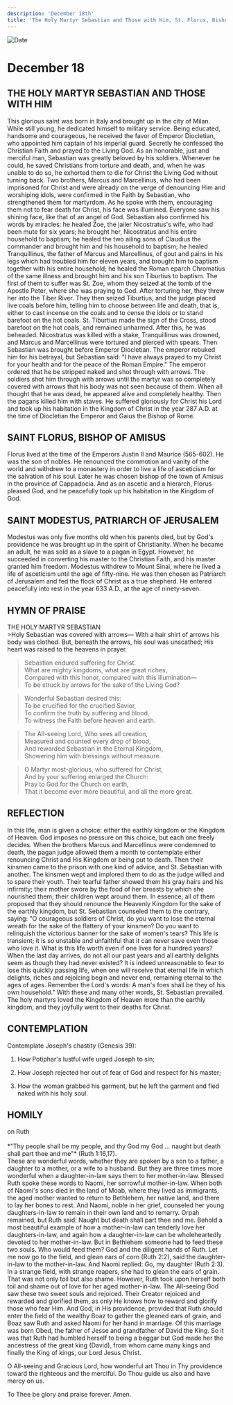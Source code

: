 ```yaml
---
description: 'December 18th'
title: 'The Holy Martyr Sebastian and Those with Him, St. Florus, Bishop of Amisus, St. Modestus, Patriarch of Jerusalem'
---
```


<CustomPaginator />
<RunningHead />

<Image src="/title-imprint.png" height={68} width={50} alt="Date" className="title-imprint"/>

# <div id="date">December <Image className="four-dot" src="/four-dot.png" height={15} width={15} alt="" />18</div>

## THE HOLY MARTYR SEBASTIAN AND THOSE WITH HIM

This glorious saint was born in Italy and brought up in the city of Milan. While still young, he dedicated himself to military service. Being educated, handsome and courageous, he received the favor of Emperor Diocletian, who appointed him captain of his imperial guard. Secretly he confessed the Christian Faith and prayed to the Living God. As an honorable, just and merciful man, Sebastian was greatly beloved by his soldiers. Whenever he could, he saved Christians from torture and death, and, when he was unable to do so, he exhorted them to die for Christ the Living God without turning back. Two brothers, Marcus and Marcellinus, who had been imprisoned for Christ and were already on the verge of denouncing Him and worshiping idols, were confirmed in the Faith by Sebastian, who strengthened them for martyrdom. As he spoke with them, encouraging them not to fear death for Christ, his face was illumined. Everyone saw his shining face, like that of an angel of God. Sebastian also confirmed his words by miracles: he healed Zoe, the jailer Nicostratus's wife, who had been mute for six years; he brought her, Nicostratus and his entire household to baptism; he healed the two ailing sons of Claudius the commander and brought him and his household to baptism; he healed Tranquillinus, the father of Marcus and Marcellinus, of gout and pains in his legs which had troubled him for eleven years, and brought him to baptism together with his entire household; he healed the Roman eparch Chromatius of the same illness and brought him and his son Tiburtius to baptism. The first of them to suffer was St. Zoe, whom they seized at the tomb of the Apostle Peter, where she was praying to God. After torturing her, they threw her into the Tiber River. They then seized Tiburtius, and the judge placed live coals before him, telling him to choose between life and death, that is, either to cast incense on the coals and to cense the idols or to stand barefoot on the hot coals. St. Tiburtius made the sign of the Cross, stood barefoot on the hot coals, and remained unharmed. After this, he was beheaded. Nicostratus was killed with a stake, Tranquillinus was drowned, and Marcus and Marcellinus were tortured and pierced with spears. Then Sebastian was brought before Emperor Diocletian. The emperor rebuked him for his betrayal, but Sebastian said: "I have always prayed to my Christ for your health and for the peace of the Roman Empire." The emperor ordered that he be stripped naked and shot through with arrows. The soldiers shot him through with arrows until the martyr was so completely covered with arrows that his body was not seen because of them. When all thought that he was dead, he appeared alive and completely healthy. Then the pagans killed him with staves. He suffered gloriously for Christ his Lord and took up his habitation in the Kingdom of Christ in the year 287 A.D. at the time of Diocletian the Emperor and Gaius the Bishop of Rome.

## SAINT FLORUS, BISHOP OF AMISUS

Florus lived at the time of the Emperors Justin II and Maurice (565-602). He was the son of nobles. He renounced the commotion and vanity of the world and withdrew to a monastery in order to live a life of asceticism for the salvation of his soul. Later he was chosen bishop of the town of Amisus in the province of Cappadocia. And as an ascetic and a hierarch, Florus pleased God, and he peacefully took up his habitation in the Kingdom of God.

## SAINT MODESTUS, PATRIARCH OF JERUSALEM

Modestus was only five months old when his parents died, but by God's providence he was brought up in the spirit of Christianity. When he became an adult, he was sold as a slave to a pagan in Egypt. However, he succeeded in converting his master to the Christian Faith, and his master granted him freedom. Modestus withdrew to Mount Sinai, where he lived a life of asceticism until the age of fifty-nine. He was then chosen as Patriarch of Jerusalem and fed the flock of Christ as a true shepherd. He entered peacefully into rest in the year 633 A.D., at the age of ninety-seven.


## HYMN OF PRAISE
<div style={{textAlign:'center', color:'crimson', fontWeight:'bold'}}>
THE HOLY MARTYR SEBASTIAN
</div>
>Holy Sebastian was covered with arrows—  
With a hair shirt of arrows his body was clothed.  
But, beneath the arrows, his soul was unscathed;  
His heart was raised to the heavens in prayer.  
  
>Sebastian endured suffering for Christ.  
What are mighty kingdoms, what are great riches,  
Compared with this honor, compared with this illumination—  
To be struck by arrows for the sake of the Living God?  
  
>Wonderful Sebastian desired this:  
To be crucified for the crucified Savior,   
To confirm the truth by suffering and blood,  
To witness the Faith before heaven and earth.  
  
>The All-seeing Lord, Who sees all creation,  
Measured and counted every drop of blood,  
And rewarded Sebastian in the Eternal Kingdom,  
Showering him with blessings without measure.  
  
>O Martyr most-glorious, who suffered for Christ,  
And by your suffering enlarged the Church:  
Pray to God for the Church on earth,  
That it become ever more beautiful, and all the more great.  


## REFLECTION

In this life, man is given a choice: either the earthly kingdom or the Kingdom of Heaven. God imposes no pressure on this choice, but each one freely decides. When the brothers Marcus and Marcellinus were condemned to death, the pagan judge allowed them a month to contemplate either renouncing Christ and His Kingdom or being put to death. Then their kinsmen came to the prison with one kind of advice, and St. Sebastian with another. The kinsmen wept and implored them to do as the judge willed and to spare their youth. Their tearful father showed them his gray hairs and his infirmity; their mother swore by the food of her breasts by which she nourished them; their children wept around them. In essence, all of them proposed that they should renounce the Heavenly Kingdom for the sake of the earthly kingdom, but St. Sebastian counseled them to the contrary, saying: "O courageous soldiers of Christ, do you want to lose the eternal wreath for the sake of the flattery of your kinsmen? Do you want to relinquish the victorious banner for the sake of women's tears? This life is transient; it is so unstable and unfaithful that it can never save even those who love it. What is this life worth even if one lives for a hundred years? When the last day arrives, do not all our past years and all earthly delights seem as though they had never existed? It is indeed unreasonable to fear to lose this quickly passing life, when one will receive that eternal life in which delights, riches and rejoicing begin and never end, remaining eternal to the ages of ages. Remember the Lord's words: A man's foes shall be they of his own household." With these and many other words, St. Sebastian prevailed. The holy martyrs loved the Kingdom of Heaven more than the earthly kingdom, and they joyfully went to their deaths for Christ.


## CONTEMPLATION

Contemplate Joseph's chastity (Genesis 39):

1. How Potiphar's lustful wife urged Joseph to sin;

2. How Joseph rejected her out of fear of God and respect for his master;

3. How the woman grabbed his garment, but he left the garment and fled naked with his holy soul.


## HOMILY
<div style={{textAlign:'center', color:'crimson', fontWeight:'bold'}}>
on Ruth
</div>
<br />
<div style={{textAlign:'right'}}>
*"Thy people shall be my people, and thy God my God … naught but death shall part thee and me"* (Ruth 1:16,17).
</div>
These are wonderful words, whether they are spoken by a son to a father, a daughter to a mother, or a wife to a husband. But they are three times more wonderful when a daughter-in-law says them to her mother-in-law. Blessed Ruth spoke these words to Naomi, her sorrowful mother-in-law. When both of Naomi's sons died in the land of Moab, where they lived as immigrants, the aged mother wanted to return to Bethlehem, her native land, and there to lay her bones to rest. And Naomi, noble in her grief, counseled her young daughters-in-law to remain in their own land and to remarry. Orpah remained, but Ruth said: Naught but death shall part thee and me. Behold a most beautiful example of how a mother-in-law can tenderly love her daughters-in-law, and again how a daughter-in-law can be wholeheartedly devoted to her mother-in-law. But in Bethlehem someone had to feed these two souls. Who would feed them? God and the diligent hands of Ruth. Let me now go to the field, and glean ears of corn (Ruth 2:2), said the daughter-in-law to the mother-in-law. And Naomi replied: Go, my daughter (Ruth 2:3). In a strange field, with strange reapers, she had to glean the ears of grain. That was not only toil but also shame. However, Ruth took upon herself both toil and shame out of love for her aged mother-in-law. The All-seeing God saw these two sweet souls and rejoiced. Their Creator rejoiced and rewarded and glorified them, as only He knows how to reward and glorify those who fear Him. And God, in His providence, provided that Ruth should enter the field of the wealthy Boaz to gather the gleaned ears of grain, and Boaz saw Ruth and asked Naomi for her hand in marriage. Of this marriage was born Obed, the father of Jesse and grandfather of David the King. So it was that Ruth had humbled herself to being a beggar but God made her the ancestress of the great king (David), from whom came many kings and finally the King of kings, our Lord Jesus Christ.

O All-seeing and Gracious Lord, how wonderful art Thou in Thy providence toward the righteous and the merciful. Do Thou guide us also and have mercy on us.

To Thee be glory and praise forever. Amen.